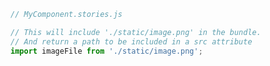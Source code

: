 ```js
// MyComponent.stories.js

// This will include './static/image.png' in the bundle. 
// And return a path to be included in a src attribute
import imageFile from './static/image.png';
```